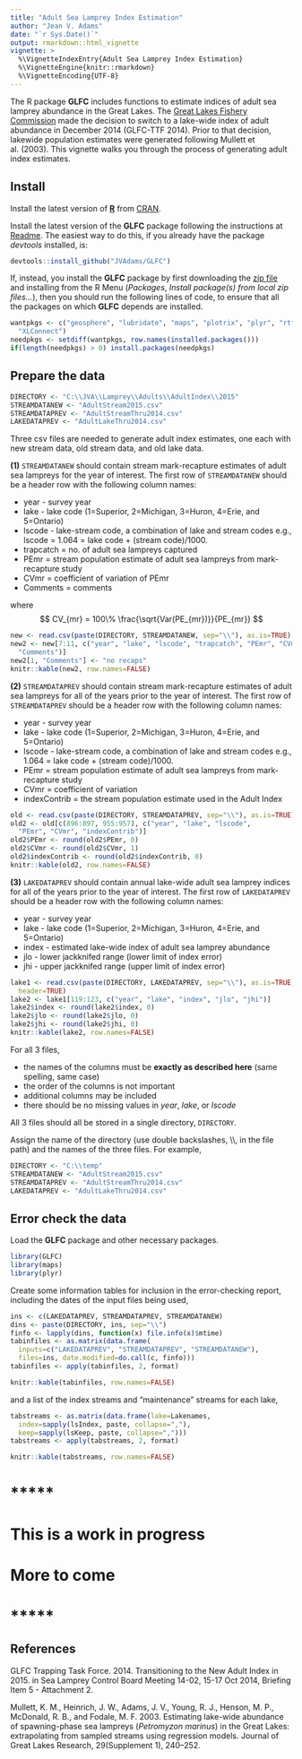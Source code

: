 ```yaml
---
title: "Adult Sea Lamprey Index Estimation"
author: "Jean V. Adams"
date: "`r Sys.Date()`"
output: rmarkdown::html_vignette
vignette: >
  %\VignetteIndexEntry{Adult Sea Lamprey Index Estimation}
  %\VignetteEngine{knitr::rmarkdown}
  %\VignetteEncoding{UTF-8}
---
```


The R package **GLFC** includes functions to estimate indices of adult sea lamprey abundance in the Great Lakes.  The [Great Lakes Fishery Commission](http://www.glfc.org) made the decision to switch to a lake-wide index of adult abundance in December 2014 (GLFC-TTF 2014).  Prior to that decision, lakewide population estimates were generated following Mullett et al. (2003).  This vignette walks you through the process of generating adult index estimates.

## Install

Install the latest version of **[R](https://www.r-project.org/)** from [CRAN](https://cran.r-project.org/bin/windows/base/).

Install the latest version of the **GLFC** package following the instructions at [Readme](https://github.com/JVAdams/GLFC/blob/master/README.md).  The easiest way to do this, if you already have the package *devtools* installed, is:

```r
devtools::install_github("JVAdams/GLFC")
```

If, instead, you install the **GLFC** package by first downloading the [zip file](https://github.com/JVAdams/GLFC/raw/master/GLFC.zip) and installing from the R Menu (*Packages*, *Install package(s) from local zip files...*), then you should run the following lines of code, to ensure that all the packages on which **GLFC** depends are installed.

```r
wantpkgs <- c("geosphere", "lubridate", "maps", "plotrix", "plyr", "rtf",
  "XLConnect")
needpkgs <- setdiff(wantpkgs, row.names(installed.packages()))
if(length(needpkgs) > 0) install.packages(needpkgs)
```

## Prepare the data

```r
DIRECTORY <- "C:\\JVA\\Lamprey\\Adults\\AdultIndex\\2015"
STREAMDATANEW <- "AdultStream2015.csv"
STREAMDATAPREV <- "AdultStreamThru2014.csv"
LAKEDATAPREV <- "AdultLakeThru2014.csv"
```

Three csv files are needed to generate adult index estimates, one each with new stream data, old stream data, and old lake data.

**(1)** `STREAMDATANEW` should contain stream mark-recapture estimates of adult sea lampreys for the year of interest.  The first row of `STREAMDATANEW` should be a header row with the following column names:

* year - survey year
* lake - lake code (1=Superior, 2=Michigan, 3=Huron, 4=Erie, and 5=Ontario)
* lscode - lake-stream code, a combination of lake and stream codes e.g., lscode = 1.064 = lake code + (stream code)/1000. 
* trapcatch = no. of adult sea lampreys captured
* PEmr = stream population estimate of adult sea lampreys from mark-recapture study
* CVmr = coefficient of variation of PEmr
* Comments = comments

where $$ CV_{mr} = 100\% \frac{\sqrt{Var(PE_{mr})}}{PE_{mr}} $$

```r
new <- read.csv(paste(DIRECTORY, STREAMDATANEW, sep="\\"), as.is=TRUE)
new2 <- new[7:11, c("year", "lake", "lscode", "trapcatch", "PEmr", "CVmr",
  "Comments")]
new2[1, "Comments"] <- "no recaps"
knitr::kable(new2, row.names=FALSE)
```

**(2)** `STREAMDATAPREV` should contain stream mark-recapture estimates of adult sea lampreys for all of the years prior to the year of interest. The first row of `STREAMDATAPREV` should be a header row with the following column names:

* year - survey year
* lake - lake code (1=Superior, 2=Michigan, 3=Huron, 4=Erie, and 5=Ontario)
* lscode - lake-stream code, a combination of lake and stream codes e.g., 1.064 = lake code + (stream code)/1000. 
* PEmr = stream population estimate of adult sea lampreys from mark-recapture study
* CVmr = coefficient of variation
* indexContrib = the stream population estimate used in the Adult Index

```r
old <- read.csv(paste(DIRECTORY, STREAMDATAPREV, sep="\\"), as.is=TRUE)
old2 <- old[c(896:897, 955:957), c("year", "lake", "lscode", 
  "PEmr", "CVmr", "indexContrib")]
old2$PEmr <- round(old2$PEmr, 0)
old2$CVmr <- round(old2$CVmr, 1)
old2$indexContrib <- round(old2$indexContrib, 0)
knitr::kable(old2, row.names=FALSE)
```

**(3)** `LAKEDATAPREV` should contain annual lake-wide adult sea lamprey indices for all of the years prior to the year of interest. The first row of `LAKEDATAPREV` should be a header row with the following column names:

* year - survey year
* lake - lake code (1=Superior, 2=Michigan, 3=Huron, 4=Erie, and 5=Ontario)
* index - estimated lake-wide index of adult sea lamprey abundance
* jlo - lower jackknifed range (lower limit of index error)
* jhi - upper jackknifed range (upper limit of index error)

```r
lake1 <- read.csv(paste(DIRECTORY, LAKEDATAPREV, sep="\\"), as.is=TRUE, 
  header=TRUE)
lake2 <- lake1[119:123, c("year", "lake", "index", "jlo", "jhi")]
lake2$index <- round(lake2$index, 0)
lake2$jlo <- round(lake2$jlo, 0)
lake2$jhi <- round(lake2$jhi, 0)
knitr::kable(lake2, row.names=FALSE)
```

For all 3 files, 

* the names of the columns must be **exactly as described here** (same spelling, same case)
* the order of the columns is not important
* additional columns may be included
* there should be no missing values in *year*, *lake*, or *lscode*

All 3 files should all be stored in a single directory, `DIRECTORY`.

Assign the name of the directory (use double backslashes, \\\\, in the file path) and the names of the three files.  For example,

```r
DIRECTORY <- "C:\\temp"
STREAMDATANEW <- "AdultStream2015.csv"
STREAMDATAPREV <- "AdultStreamThru2014.csv"
LAKEDATAPREV <- "AdultLakeThru2014.csv"
```

## Error check the data

Load the **GLFC** package and other necessary packages.

```r
library(GLFC)
library(maps)
library(plyr)
```

Create some information tables for inclusion in the error-checking report, including the dates of the input files being used,

```r
ins <- c(LAKEDATAPREV, STREAMDATAPREV, STREAMDATANEW)
dins <- paste(DIRECTORY, ins, sep="\\")
finfo <- lapply(dins, function(x) file.info(x)$mtime)
tabinfiles <- as.matrix(data.frame(
  inputs=c("LAKEDATAPREV", "STREAMDATAPREV", "STREAMDATANEW"),
  files=ins, date.modified=do.call(c, finfo)))
tabinfiles <- apply(tabinfiles, 2, format)
```

```r
knitr::kable(tabinfiles, row.names=FALSE)
```

and a list of the index streams and "maintenance" streams for each lake,

```r
tabstreams <- as.matrix(data.frame(lake=Lakenames,
  index=sapply(lsIndex, paste, collapse=","),
  keep=sapply(lsKeep, paste, collapse=",")))
tabstreams <- apply(tabstreams, 2, format)
```

```r
knitr::kable(tabstreams, row.names=FALSE)
```


# *****
# This is a work in progress
# More to come
# *****



## References

GLFC Trapping Task Force.  2014.  Transitioning to the New Adult Index in 2015.  in Sea Lamprey Control Board Meeting 14-02, 15-17 Oct 2014, Briefing Item 5 - Attachment 2.

Mullett, K. M., Heinrich, J. W., Adams, J. V., Young, R. J., Henson, M. P., McDonald, R. B., and Fodale, M. F.  2003.  Estimating lake-wide abundance of spawning-phase sea lampreys (*Petromyzon marinus*) in the Great Lakes: extrapolating from sampled streams using regression models. Journal of Great Lakes Research, 29(Supplement 1), 240–252.

